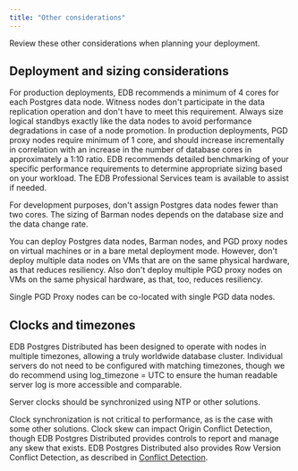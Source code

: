 ```yaml
---
title: "Other considerations"
---
```


Review these other considerations when planning your deployment.

## Deployment and sizing considerations

For production deployments, EDB recommends a minimum of 4 cores for each
Postgres data node. Witness nodes don't participate in the data replication
operation and don't have to meet this requirement. Always size logical standbys
exactly like the data nodes to avoid performance degradations in case of a node
promotion. In production deployments, PGD proxy nodes require minimum of 1 core,
and should increase incrementally in correlation with an increase in the number
of database cores in approximately a 1:10 ratio. EDB recommends detailed
benchmarking of your specific performance requirements to determine appropriate
sizing based on your workload. The EDB Professional Services team is available
to assist if needed.

For development purposes, don't assign Postgres data nodes fewer than two cores.
The sizing of Barman nodes depends on the database size and the data change
rate.

You can deploy Postgres data nodes, Barman nodes, and PGD proxy nodes on virtual
machines or in a bare metal deployment mode. However, don't deploy multiple data
nodes on VMs that are on the same physical hardware, as that reduces resiliency.
Also don't deploy multiple PGD proxy nodes on VMs on the same physical hardware,
as that, too, reduces resiliency.

Single PGD Proxy nodes can be co-located with single PGD data nodes.

## Clocks and timezones

EDB Postgres Distributed has been designed to operate with nodes in multiple
timezones, allowing a truly worldwide database cluster. Individual servers do
not need to be configured with matching timezones, though we do recommend using
log_timezone = UTC to ensure the human readable server log is more accessible
and comparable.

Server clocks should be synchronized using NTP or other solutions.

Clock synchronization is not critical to performance, as is the case with some
other solutions. Clock skew can impact Origin Conflict Detection, though EDB
Postgres Distributed provides controls to report and manage any skew that
exists. EDB Postgres Distributed also provides Row Version Conflict Detection,
as described in [Conflict Detection](/pgd/latest/bdr/conflicts).
